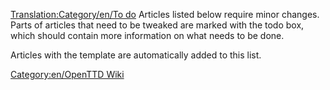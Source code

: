 [[Translation:Category/en/To do]]{{en/-}}
Articles listed below require minor changes. Parts of articles that need to be tweaked are marked with the todo box, which should contain more information on what needs to be done.

Articles with the {{en/S|todo}} template are automatically added to this list.

[[Category:en/OpenTTD Wiki]]